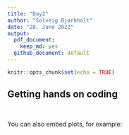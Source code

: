 ```yaml
---
title: "Day2"
author: "Solveig Bjørkholt"
date: "28. June 2022"
output:
  pdf_document: 
    keep_md: yes
  github_document: default
---
```


```r
knitr::opts_chunk$set(echo = TRUE)
```

## Getting hands on coding


```r


```


## 

You can also embed plots, for example:

```r



```

